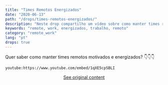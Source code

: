 ```yaml
---
title: "Times Remotos Energizados"
date: "2020-06-13"
path: "/drops/times-remotos-energizados/"
description: "Neste drop compartilho um vídeo sobre como manter times remotos energizados."
keywords: "remote, work, energizados, trabalho, remoto"
category: "remote_work"
lang: "pt"
drops: true
---
```


<div class="drop">

Quer saber como manter times remotos motivados e energizados? 👇👇👇

<div  class="default_mb">

`youtube:https://www.youtube.com/embed/1qXE5cpSBLI`

</div>

<center class="center-original-content">
<a href="https://twitter.com/obetomuniz/status/1271958174141210625" target="_blank" rel="noopener noreferrer">See original content</a>
</center>

</div>
